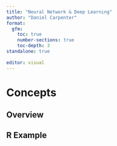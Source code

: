 ```yaml
---
title: "Neural Network & Deep Learning"
author: "Daniel Carpenter"
format: 
  gfm:
    toc: true
    number-sections: true
    toc-depth: 3
standalone: true
    
editor: visual
---
```


# Concepts

## Overview

## R Example

```r

```
